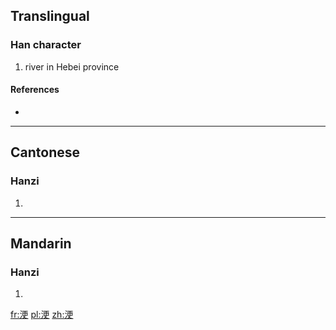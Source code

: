 ==Translingual==

===Han character===
{{Han char|rn=85|rad=水|as=07|sn=10|four=3114<sub>6</sub>|canj=水一中大 (EMLK)}}

# river in Hebei province

====References====
* {{Han ref|kx=0624.220|dkj=17486|dj=1022.060|hdz=31619.100|uh=6D6D|ud=28013|bh=D24E|bd=53838}}

----

==Cantonese==

===Hanzi===
{{yue-hanzi|jyut=|y=gang1}}

# {{defn|Cantonese|sort=水07}}

----

==Mandarin==

===Hanzi===
{{cmn-hanzi|pin=[[gēng]] ([[geng1]]), [[lì]] ([[li4]])|wg=keng<sup>1</sup>, li<sup>4</sup>}}

# {{defn|Mandarin|sort=水07}}

[[fr:浭]]
[[pl:浭]]
[[zh:浭]]